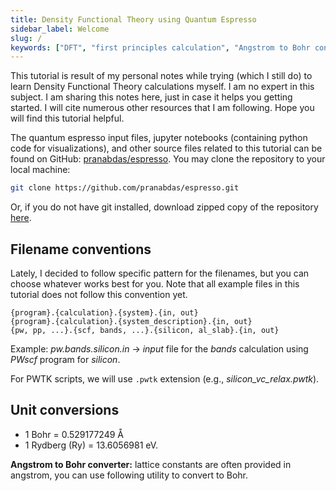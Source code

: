 ```yaml
---
title: Density Functional Theory using Quantum Espresso
sidebar_label: Welcome
slug: /
keywords: ["DFT", "first principles calculation", "Angstrom to Bohr converter"]
---
```


This tutorial is result of my personal notes while trying (which I still do) to
learn Density Functional Theory calculations myself. I am no expert in this
subject. I am sharing this notes here, just in case it helps you getting
started. I will cite numerous other resources that I am following. Hope you will
find this tutorial helpful.

The quantum espresso input files, jupyter notebooks (containing python code for
visualizations), and other source files related to this tutorial can be found on
GitHub: [pranabdas/espresso](https://github.com/pranabdas/espresso/). You may
clone the repository to your local machine:

```bash
git clone https://github.com/pranabdas/espresso.git
```

Or, if you do not have git installed, download zipped copy of the repository
[here](https://github.com/pranabdas/espresso/archive/refs/heads/main.zip).

## Filename conventions

Lately, I decided to follow specific pattern for the filenames, but you can
choose whatever works best for you. Note that all example files in this
tutorial does not follow this convention yet.

```
{program}.{calculation}.{system}.{in, out}
{program}.{calculation}.{system_description}.{in, out}
{pw, pp, ...}.{scf, bands, ...}.{silicon, al_slab}.{in, out}
```

Example: *pw.bands.silicon.in* → *input* file for the *bands* calculation using
*PWscf* program for *silicon*.

For PWTK scripts, we will use `.pwtk` extension (e.g., *silicon_vc_relax.pwtk*).

## Unit conversions

- 1 Bohr = 0.529177249 Å
- 1 Rydberg (Ry) = 13.6056981 eV.

**Angstrom to Bohr converter:** lattice constants are often provided in
angstrom, you can use following utility to convert to Bohr.


<AngToBohr />
